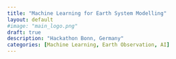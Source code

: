 ```yaml
---
title: "Machine Learning for Earth System Modelling"
layout: default
#image: "main_logo.png"
draft: true
description: "Hackathon Bonn, Germany"
categories: [Machine Learning, Earth Observation, AI]
---
```

